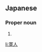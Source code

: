 ==Japanese==
{{ja-kanjitab|ひろ|と}}

===Proper noun===
{{ja-pos|proper|ひろと}}

# {{given name|male|lang=ja|sort=ひろと}}

[[li:寛人]]